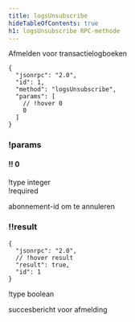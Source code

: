 ```yaml
---
title: logsUnsubscribe
hideTableOfContents: true
h1: logsUnsubscribe RPC-methode
---
```


Afmelden voor transactielogboeken

<APIMethod>

```jsonc !!request
{
  "jsonrpc": "2.0",
  "id": 1,
  "method": "logsUnsubscribe",
  "params": [
    // !hover 0
    0
  ]
}
```

### !params

#### !! 0

!type integer  
!required

abonnement-id om te annuleren

### !!result

```jsonc !response
{
  "jsonrpc": "2.0",
  // !hover result
  "result": true,
  "id": 1
}
```

!type boolean

succesbericht voor afmelding

</APIMethod>
